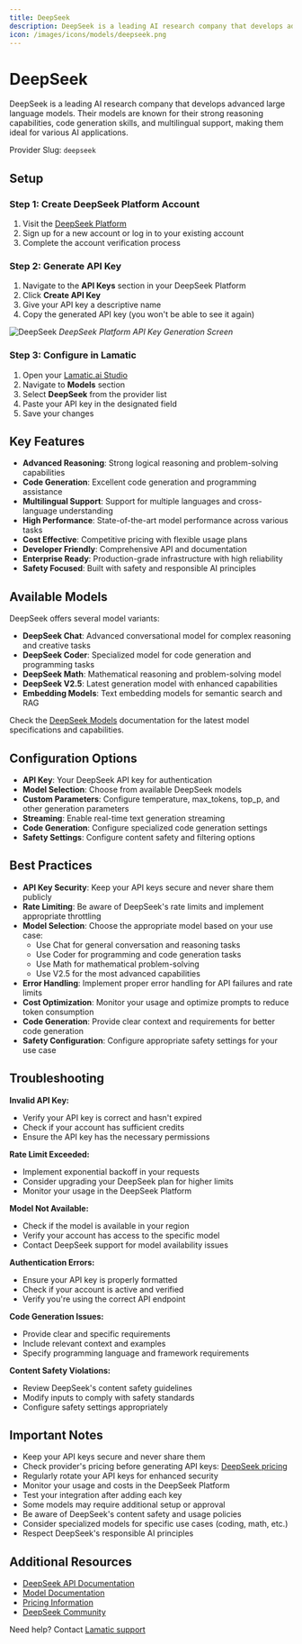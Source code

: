 ```yaml
---
title: DeepSeek
description: DeepSeek is a leading AI research company that develops advanced large language models, offering powerful text generation and reasoning capabilities for various applications.
icon: /images/icons/models/deepseek.png
---
```


[DeepSeek Platform]: https://platform.deepseek.com
[DeepSeek docs]: https://platform.deepseek.com/docs
[DeepSeek pricing]: https://platform.deepseek.com/pricing
[DeepSeek models]: https://platform.deepseek.com/models

[Lamatic.ai Studio]: https://studio.lamatic.ai
[Lamatic support]: https://lamatic.ai/docs/slack


# DeepSeek

<IntegrationOverviw slug="deepseek" type="models" />

DeepSeek is a leading AI research company that develops advanced large language models. Their models are known for their strong reasoning capabilities, code generation skills, and multilingual support, making them ideal for various AI applications.

<Callout type="info">Provider Slug: `deepseek`</Callout>

## Setup


### Step 1: Create DeepSeek Platform Account
1. Visit the [DeepSeek Platform]
2. Sign up for a new account or log in to your existing account
3. Complete the account verification process

### Step 2: Generate API Key
1. Navigate to the **API Keys** section in your DeepSeek Platform
2. Click **Create API Key**
3. Give your API key a descriptive name
4. Copy the generated API key (you won't be able to see it again)

![DeepSeek](./img/deepseek.png)
*DeepSeek Platform API Key Generation Screen*

### Step 3: Configure in Lamatic
1. Open your [Lamatic.ai Studio]
2. Navigate to **Models** section
3. Select **DeepSeek** from the provider list
4. Paste your API key in the designated field
5. Save your changes

## Key Features

- **Advanced Reasoning**: Strong logical reasoning and problem-solving capabilities
- **Code Generation**: Excellent code generation and programming assistance
- **Multilingual Support**: Support for multiple languages and cross-language understanding
- **High Performance**: State-of-the-art model performance across various tasks
- **Cost Effective**: Competitive pricing with flexible usage plans
- **Developer Friendly**: Comprehensive API and documentation
- **Enterprise Ready**: Production-grade infrastructure with high reliability
- **Safety Focused**: Built with safety and responsible AI principles

## Available Models

DeepSeek offers several model variants:

- **DeepSeek Chat**: Advanced conversational model for complex reasoning and creative tasks
- **DeepSeek Coder**: Specialized model for code generation and programming tasks
- **DeepSeek Math**: Mathematical reasoning and problem-solving model
- **DeepSeek V2.5**: Latest generation model with enhanced capabilities
- **Embedding Models**: Text embedding models for semantic search and RAG

Check the [DeepSeek Models][DeepSeek models] documentation for the latest model specifications and capabilities.

## Configuration Options

- **API Key**: Your DeepSeek API key for authentication
- **Model Selection**: Choose from available DeepSeek models
- **Custom Parameters**: Configure temperature, max_tokens, top_p, and other generation parameters
- **Streaming**: Enable real-time text generation streaming
- **Code Generation**: Configure specialized code generation settings
- **Safety Settings**: Configure content safety and filtering options

## Best Practices

- **API Key Security**: Keep your API keys secure and never share them publicly
- **Rate Limiting**: Be aware of DeepSeek's rate limits and implement appropriate throttling
- **Model Selection**: Choose the appropriate model based on your use case:
  - Use Chat for general conversation and reasoning tasks
  - Use Coder for programming and code generation tasks
  - Use Math for mathematical problem-solving
  - Use V2.5 for the most advanced capabilities
- **Error Handling**: Implement proper error handling for API failures and rate limits
- **Cost Optimization**: Monitor your usage and optimize prompts to reduce token consumption
- **Code Generation**: Provide clear context and requirements for better code generation
- **Safety Configuration**: Configure appropriate safety settings for your use case

## Troubleshooting

**Invalid API Key:**
- Verify your API key is correct and hasn't expired
- Check if your account has sufficient credits
- Ensure the API key has the necessary permissions

**Rate Limit Exceeded:**
- Implement exponential backoff in your requests
- Consider upgrading your DeepSeek plan for higher limits
- Monitor your usage in the DeepSeek Platform

**Model Not Available:**
- Check if the model is available in your region
- Verify your account has access to the specific model
- Contact DeepSeek support for model availability issues

**Authentication Errors:**
- Ensure your API key is properly formatted
- Check if your account is active and verified
- Verify you're using the correct API endpoint

**Code Generation Issues:**
- Provide clear and specific requirements
- Include relevant context and examples
- Specify programming language and framework requirements

**Content Safety Violations:**
- Review DeepSeek's content safety guidelines
- Modify inputs to comply with safety standards
- Configure safety settings appropriately

## Important Notes

- Keep your API keys secure and never share them
- Check provider's pricing before generating API keys: [DeepSeek pricing][DeepSeek pricing]
- Regularly rotate your API keys for enhanced security
- Monitor your usage and costs in the DeepSeek Platform
- Test your integration after adding each key
- Some models may require additional setup or approval
- Be aware of DeepSeek's content safety and usage policies
- Consider specialized models for specific use cases (coding, math, etc.)
- Respect DeepSeek's responsible AI principles

## Additional Resources

- [DeepSeek API Documentation][DeepSeek docs]
- [Model Documentation][DeepSeek models]
- [Pricing Information][DeepSeek pricing]
- [DeepSeek Community](https://platform.deepseek.com/community)

Need help? Contact [Lamatic support]

